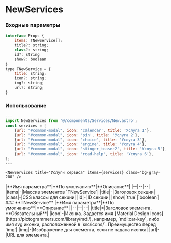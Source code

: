 # NewServices

### Входные параметры

```js
interface Props {
	items: TNewService[];
	title?: string;
	class?: string;
	id?: string
	show?: boolean
}
type TNewService = {
	title: string;
	icon?: string;
	img?: string;
	url?: string;
}
```

### Использование
```js
---
import NewServices from '@/components/Services/New.astro';
const services = [ 
    {url: "#common-modal", icon: 'calendar', title: 'Услуга 1'},
    {url: "#common-modal", icon: 'pin', title: 'Услуга 2'},
    {url: "#common-modal", icon: 'choice', title: 'Услуга 3'},
    {url: "#common-modal", icon: 'engine', title: 'Услуга 4'},
    {url: "#common-modal", icon: 'stinger_teaser2', title: 'Услуга 5'},
    {url: "#common-modal", icon: 'road-help', title: 'Услуга 6'},
];
---
```

```astro
<NewServices title="Услуги сервиса" items={services} class="bg-gray-200" /> 
```

<div class="*:!text-left my-10">
    |**Имя параметра**|**По умолчанию**|**Описание**|
    |--|--|--|
	|items|-|Массив элементов `TNewService`|
    |title|-|Заголовок секции|
    |class|-|CSS классы для секции|
    |id|-|ID секции|
    |show|`true`|`boolean`|
</div>

<div class="*:!text-left mb-10">
    ### **TNewService**
    |**Имя параметра**|**По умолчанию**|**Описание**|
    |--|--|--|
    |title|*|Заголовок элемента. **Обязательный**|
    |icon|-|Иконка. Задается имя [Material Design Icons](https://pictogrammers.com/library/mdi/), например, `mdi:car-key`, либо имя svg иконки, расположенной в `src/icons/`. Преимущество перед `img`|
    |img|-|Изображение для элемента, если не задана иконка|
    |url|-|URL для элемента.|
</div>